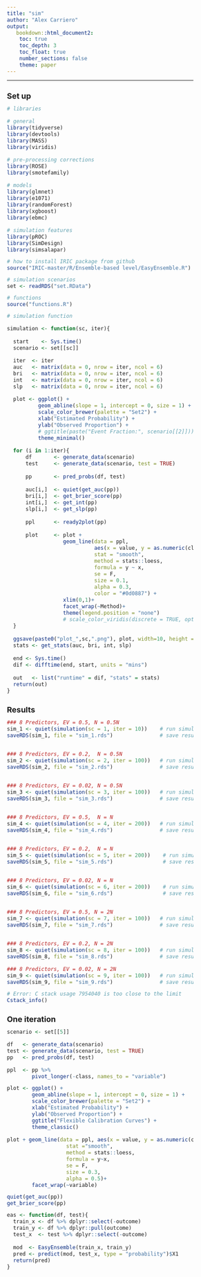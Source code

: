 ```yaml
---
title: "sim"
author: "Alex Carriero"
output: 
   bookdown::html_document2:
    toc: true
    toc_depth: 3
    toc_float: true
    number_sections: false
    theme: paper
---
```


<style type="text/css">
  
body{ /* Normal  */
  font-size: 12px;
  }
td {  /* Table  */
  font-size: 12px;
}
h1.title {
  font-size: 18px;
  color: DarkBlue;
}
h1 { /* Header 1 */
  font-size: 18px;
}
h2 { /* Header 2 */
  font-size: 18px;
}
h3 { /* Header 3 */
  font-size: 18px;
}
code.r{ /* Code block */
  font-size: 12px;
}
pre { /* Code block - determines code spacing between lines */
  font-size: 14px;
}
</style>

---

# Set up 
```r
# libraries 

# general
library(tidyverse)
library(devtools)
library(MASS)
library(viridis)

# pre-processing corrections
library(ROSE)
library(smotefamily)

# models 
library(glmnet)
library(e1071)
library(randomForest)
library(xgboost)
library(ebmc)

# simulation features 
library(pROC)
library(SimDesign)
library(simsalapar)
```

```r
# how to install IRIC package from github
source("IRIC-master/R/Ensemble-based level/EasyEnsemble.R")
```

```r
# simulation scenarios 
set <- readRDS("set.RData")
```
 
```r
# functions
source("functions.R")
```

```r
# simulation function 

simulation <- function(sc, iter){
  
  start    <- Sys.time()
  scenario <- set[[sc]]

  iter  <- iter
  auc   <- matrix(data = 0, nrow = iter, ncol = 6)
  bri   <- matrix(data = 0, nrow = iter, ncol = 6)
  int   <- matrix(data = 0, nrow = iter, ncol = 6)
  slp   <- matrix(data = 0, nrow = iter, ncol = 6)

  plot <- ggplot() + 
          geom_abline(slope = 1, intercept = 0, size = 1) +
          scale_color_brewer(palette = "Set2") +
          xlab("Estimated Probability") +
          ylab("Observed Proportion") +
          # ggtitle(paste("Event Fraction:", scenario[[2]])) + 
          theme_minimal() 

  for (i in 1:iter){    
      df       <- generate_data(scenario)
      test     <- generate_data(scenario, test = TRUE)
    
      pp       <- pred_probs(df, test)
    
      auc[i,]  <- quiet(get_auc(pp))
      bri[i,]  <- get_brier_score(pp)
      int[i,]  <- get_int(pp)
      slp[i,]  <- get_slp(pp)
      
      ppl      <- ready2plot(pp)
    
      plot     <- plot + 
                  geom_line(data = ppl, 
                            aes(x = value, y = as.numeric(class) -1), 
                            stat = "smooth",
                            method = stats::loess, 
                            formula = y ~ x,
                            se = F, 
                            size = 0.1, 
                            alpha = 0.3,
                            color = "#0d0887") +
                  xlim(0,1)+
                  facet_wrap(~Method)+
                  theme(legend.position = "none")
                  # scale_color_viridis(discrete = TRUE, option = "D", direction = -1)
  }
  
  ggsave(paste0("plot_",sc,".png"), plot, width=10, height = 4)  # save plot
  stats <- get_stats(auc, bri, int, slp)                         # save statistics
  
  end <- Sys.time()
  dif <- difftime(end, start, units = "mins")
  
  out   <- list("runtime" = dif, "stats" = stats) 
  return(out)
}
```


# Results 
```r
### 8 Predictors, EV = 0.5, N = 0.5N
sim_1 <- quiet(simulation(sc = 1, iter = 10))    # run simulation 
saveRDS(sim_1, file = "sim_1.rds")               # save results


### 8 Predictors, EV = 0.2,  N = 0.5N
sim_2 <- quiet(simulation(sc = 2, iter = 100))   # run simulation 
saveRDS(sim_2, file = "sim_2.rds")               # save results


### 8 Predictors, EV = 0.02, N = 0.5N
sim_3 <- quiet(simulation(sc = 3, iter = 100))   # run simulation 
saveRDS(sim_3, file = "sim_3.rds")               # save results


### 8 Predictors, EV = 0.5,  N = N
sim_4 <- quiet(simulation(sc = 4, iter = 200))   # run simulation 
saveRDS(sim_4, file = "sim_4.rds")               # save results


### 8 Predictors, EV = 0.2,  N = N
sim_5 <- quiet(simulation(sc = 5, iter = 200))    # run simulation 
saveRDS(sim_5, file = "sim_5.rds")                # save results


### 8 Predictors, EV = 0.02, N = N
sim_6 <- quiet(simulation(sc = 6, iter = 200))    # run simulation 
saveRDS(sim_6, file = "sim_6.rds")                # save results


### 8 Predictors, EV = 0.5, N = 2N
sim_7 <- quiet(simulation(sc = 7, iter = 100))   # run simulation 
saveRDS(sim_7, file = "sim_7.rds")               # save results


### 8 Predictors, EV = 0.2, N = 2N
sim_8 <- quiet(simulation(sc = 8, iter = 100))   # run simulation 
saveRDS(sim_8, file = "sim_8.rds")               # save results

### 8 Predictors, EV = 0.02, N = 2N
sim_9 <- quiet(simulation(sc = 9, iter = 100))   # run simulation 
saveRDS(sim_9, file = "sim_9.rds")               # save results
```

```r
# Error: C stack usage 7954040 is too close to the limit
Cstack_info()
```

# One iteration
```r
scenario <- set[[5]]

df   <- generate_data(scenario)
test <- generate_data(scenario, test = TRUE)
pp   <- pred_probs(df, test)

ppl  <- pp %>%
        pivot_longer(-class, names_to = "variable")
```

```r
plot <- ggplot() + 
        geom_abline(slope = 1, intercept = 0, size = 1) +
        scale_color_brewer(palette = "Set2") +
        xlab("Estimated Probability") +
        ylab("Observed Proportion") +
        ggtitle("Flexible Calibration Curves") + 
        theme_classic() 

plot + geom_line(data = ppl, aes(x = value, y = as.numeric(class) -1, color = variable), 
                   stat ="smooth", 
                   method = stats::loess, 
                   formula = y~x,
                   se = F, 
                   size = 0.3, 
                   alpha = 0.5)+
        facet_wrap(~variable)
```

```r
quiet(get_auc(pp))
get_brier_score(pp)
```


```r
eas <- function(df, test){
  train_x <- df %>% dplyr::select(-outcome)
  train_y <- df %>% dplyr::pull(outcome)
  test_x  <- test %>% dplyr::select(-outcome)
  
  mod  <- EasyEnsemble(train_x, train_y)
  pred <- predict(mod, test_x, type = "probability")$X1
  return(pred)
}
```


